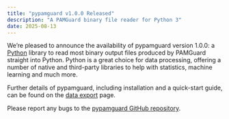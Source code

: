 ```yaml
---
title: "pypamguard v1.0.0 Released"
description: "A PAMGuard binary file reader for Python 3"
date: 2025-08-13
---
```


We're pleased to announce the availability of pypamguard version 1.0.0: a <a href="https://www.python.org/" target="matlab">Python</a> library to read most binary output files produced by PAMGuard straight into Python. Python is a great choice for data processing, offering a number of native and third-party libraries to help with statistics, machine learning and much more.

Further details of pypamguard, including installation and a quick-start guide, can be found on the [data export](../matlabandr.qmd) page.

Please report any bugs to the [pypamguard GitHub repository](https://github.com/PAMGuard/pypamguard).